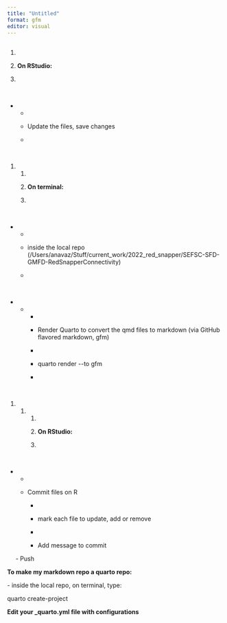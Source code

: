 ```yaml
---
title: "Untitled"
format: gfm
editor: visual
---
```


## 









1.  

2.  **On RStudio:**

3.  

\

-   

    -   

    -   Update the files, save changes

    -   

\

1.  

    1.  

    2.   **On terminal:**

    3.  

\

-   

    -   

    -   inside the local repo (/Users/anavaz/Stuff/current_work/2022_red_snapper/SEFSC-SFD-GMFD-RedSnapperConnectivity)

    -   

\

-   

    -   

        -   

        -   Render Quarto to convert the qmd files to markdown (via GitHub flavored markdown, gfm)

        -   

        -   quarto render \--to gfm  

        -   

\

1.  

    1.  

        1.  

        2.  **On RStudio:**

        3.  

\

-   

    -   

    -   Commit files on R 

        -   

        -   mark each file to update, add or remove

        -   

        -   Add message to commit

     - Push

**To make my markdown repo a quarto repo:**

\- inside the local repo, on terminal, type:

quarto create-project

**Edit your \_quarto.yml file with configurations**
